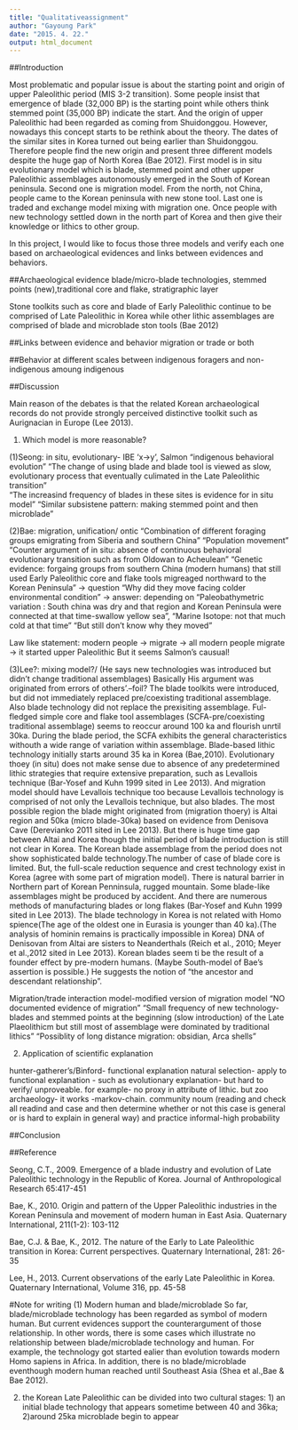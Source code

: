```yaml
---
title: "Qualitativeassignment"
author: "Gayoung Park"
date: "2015. 4. 22."
output: html_document
---
```


##Introduction

Most problematic and popular issue is about the starting point and origin of upper Paleolithic period (MIS 3-2 transition). Some people insist that emergence of blade (32,000 BP) is the starting point while others think stemmed point (35,000 BP) indicate the start. And the origin of upper Paleolithic had been regarded as coming from Shuidonggou. However, nowadays this concept starts to be rethink about the theory. The dates of the similar sites in Korea turned out being earlier than Shuidonggou. Therefore people find the new origin and present three different models despite the huge gap of North Korea (Bae 2012). First model is in situ evolutionary model which is blade, stemmed point and other upper Paleolithic assemblages autonomously emerged in the South of Korean peninsula. Second one is migration model. From the north, not China, people came to the Korean peninsula with new stone tool. Last one is traded and exchange model mixing with migration one. Once people with new technology settled down in the north part of Korea and then give their knowledge or lithics to other group. 

In this project, I would like to focus those three models and verify each one based on archaeological evidences and links between evidences and behaviors. 



##Archaeological evidence
blade/micro-blade technologies, stemmed points (new),traditional core and flake, stratigraphic layer

Stone toolkits such as core and blade of Early Paleolithic continue to be comprised of Late Paleolithic in Korea while other lithic assemblages are comprised of blade and microblade ston tools (Bae 2012)


##Links between evidence and behavior
migration or trade or both

##Behavior at different scales
between indigenous foragers and non-indigenous
amoung indigenous

##Discussion

Main reason of the debates is that the related Korean archaeological records do not provide strongly perceived distinctive toolkit such as Aurignacian in Europe (Lee 2013).

1) Which model is more reasonable?

(1)Seong: in situ, evolutionary- IBE 'x->y', Salmon
      "indigenous behavioral evolution"
      "The change of using blade and blade tool is viewed as slow, evolutionary process that eventually culimated        in the Late Paleolithic transition"  
      "The increasind frequency of blades in these sites is evidence for in situ model"
      "Similar subsistene pattern: making stemmed point and then microblade" 

(2)Bae: migration, unification/ ontic
     "Combination of different foraging groups emigrating from Siberia and southern China"
     "Population movement"
     "Counter argument of in situ: absence of continuous behavioral evolutionary transition such as from Oldowan to Acheulean"
     "Genetic evidence: forgaing groups from southern China (modern humans) that still used Early Paleolithic core and flake tools migreaged northward to the Korean Peninsula" -> question "Why did they move facing colder environmental condition" -> answer: depending on "Paleobathymetric variation : South china was dry and that region and Korean Peninsula were connected at that time-swallow yellow sea", "Marine Isotope: not that much cold at that time"
     "But still don't know why they moved"
     

Law like statement: modern people -> migrate -> all modern people migrate -> it started upper Paleolithic
But it seems Salmon's causual!


(3)Lee?: mixing model?/ (He says new technologies was introduced but didn't change traditional assemblages) 
    Basically His argument was originated from errors of others'.--foil?
    The blade toolkits were introduced, but did not immediately replaced pre/coexisting traditional assemblage.
    Also blade technology did not replace the prexisiting assemblage.
    Ful-fledged simple core and flake tool assemblages (SCFA-pre/coexisting traditional assemblage) seems to reoccur around 100 ka and flourish unrtil 30ka. During the blade period, the SCFA exhibits the general characteristics withouth a wide range of variation within assemblage. 
    Blade-based lithic technology initially starts around 35 ka in Korea (Bae,2010).
    Evolutionary thoey (in situ) does not make sense due to absence of any predetermined lithic strategies that require extensive preparation, such as Levallois technique (Bar-Yosef and Kuhn 1999 sited in Lee 2013). And migration model should have Levallois technique too because Levallois technology is comprised of not only the Levallois technique, but also blades.
    The most possible region the blade might originated from (migration thoery) is Altai region and 50ka (micro blade-30ka) based on evidence from Denisova Cave (Derevianko 2011 sited in Lee 2013). But there is huge time gap between Altai and Korea though the initial period of blade introduction is still not clear in Korea. The Korean blade assemblage from the period does not show sophisticated balde technology.The number of case of blade core is limited. But, the full-scale reduction sequence and crest technology exist in Korea (agree with some part of migration model). There is natural barrier in Northern part of Korean Penninsula, rugged mountain.
    Some blade-like assemblages might be produced by accident. And there are numerous methods of manufacturing blades or long flakes (Bar-Yosef and Kuhn 1999 sited in Lee 2013).
    The blade technology in Korea is not related with Homo spience(The age of the oldest one in Eurasia is younger than 40 ka).(The analysis of hominin remains is practically impossible in Korea) DNA of Denisovan from Altai are sisters to Neanderthals (Reich et al., 2010; Meyer et al.,2012 sited in Lee 2013). Korean blades seem ti be the result of a founder effect by pre-modern humans. (Maybe South-model of Bae's assertion is possible.)
    He suggests the notion of "the ancestor and descendant relationship".
    
    
Migration/trade interaction model-modified version of migration model
"NO documented evidence of migration" 
"Small frequency of new technology-blades and stemmed points at the beginning (slow introduction) of the Late Plaeolithicm but still most of assemblage were dominated by traditional lithics"
"Possiblity of long distance migration: obsidian, Arca shells"

    
     


2) Application of scientific explanation

hunter-gatherer's/Binford- functional explanation
natural selection- apply to functional explanation - such as evolutionary explanation- but hard to verify/ unproveable. for example- no proxy in attribute of lithic. but zoo archaeology- it works
-markov-chain.
community noum (reading and check all readind and case and then determine whether or not this case is general or is hard to explain in general way) and practice
informal-high probability

##Conclusion



##Reference

Seong, C.T., 2009. Emergence of a blade industry and evolution of Late Paleolithic technology in the Republic of Korea. Journal of Anthropological Research 65:417-451

Bae, K., 2010. Origin and pattern of the Upper Paleolithic industries in the Korean Peninsula and movement of modern human in East Asia. Quaternary International, 211(1-2): 103-112

Bae, C.J. & Bae, K., 2012. The nature of the Early to Late Paleolithic transition in Korea: Current perspectives. Quaternary International, 281: 26-35

Lee, H., 2013. Current observations of the early Late Paleolithic in Korea. Quaternary International, Volume 316, pp. 45-58


#Note for writing
(1) Modern human and blade/microblade
So far, blade/microblade technology has been regarded as symbol of modern human. But current evidences support the counterargument of those relationship. In other words, there is some cases which illustrate no relationship between blade/microblade technology and human. For example, the technology got started ealier than evolution towards modern Homo sapiens in Africa. In addition, there is no blade/microblade eventhough modern human reached until Southeast Asia (Shea et al.,Bae & Bae 2012).   

(2) the Korean Late Paleolithic can be divided into two cultural stages: 1) an initial blade technology that appears sometime between 40 and 36ka; 2)around 25ka microblade begin to appear 

